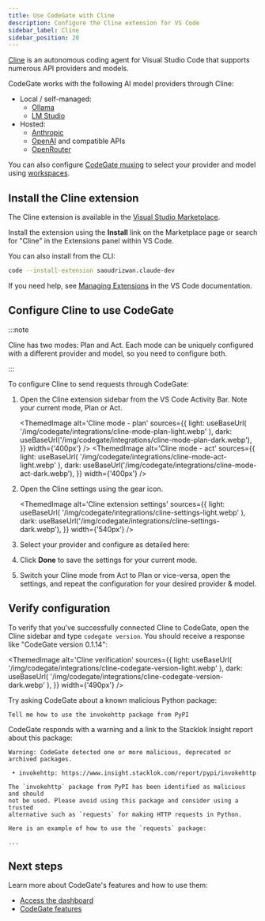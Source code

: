 ```yaml
---
title: Use CodeGate with Cline
description: Configure the Cline extension for VS Code
sidebar_label: Cline
sidebar_position: 20
---
```



[Cline](https://cline.bot/) is an autonomous coding agent for Visual Studio Code
that supports numerous API providers and models.

CodeGate works with the following AI model providers through Cline:

- Local / self-managed:
  - [Ollama](https://ollama.com/)
  - [LM Studio](https://lmstudio.ai/)
- Hosted:
  - [Anthropic](https://www.anthropic.com/api)
  - [OpenAI](https://openai.com/api/) and compatible APIs
  - [OpenRouter](https://openrouter.ai/)

You can also configure [CodeGate muxing](../features/muxing.mdx) to select your
provider and model using [workspaces](../features/workspaces.mdx).

## Install the Cline extension

The Cline extension is available in the
[Visual Studio Marketplace](https://marketplace.visualstudio.com/items?itemName=saoudrizwan.claude-dev).

Install the extension using the **Install** link on the Marketplace page or
search for "Cline" in the Extensions panel within VS Code.

You can also install from the CLI:

```bash
code --install-extension saoudrizwan.claude-dev
```

If you need help, see
[Managing Extensions](https://code.visualstudio.com/docs/editor/extension-marketplace)
in the VS Code documentation.

## Configure Cline to use CodeGate


:::note

Cline has two modes: Plan and Act. Each mode can be uniquely configured with a
different provider and model, so you need to configure both.

:::

To configure Cline to send requests through CodeGate:

1. Open the Cline extension sidebar from the VS Code Activity Bar. Note your
   current mode, Plan or Act.

   <ThemedImage
     alt='Cline mode - plan'
     sources={{
       light: useBaseUrl(
         '/img/codegate/integrations/cline-mode-plan-light.webp'
       ),
       dark: useBaseUrl('/img/codegate/integrations/cline-mode-plan-dark.webp'),
     }}
     width={'400px'}
   />
   <ThemedImage
     alt='Cline mode - act'
     sources={{
       light: useBaseUrl(
         '/img/codegate/integrations/cline-mode-act-light.webp'
       ),
       dark: useBaseUrl('/img/codegate/integrations/cline-mode-act-dark.webp'),
     }}
     width={'400px'}
   />

1. Open the Cline settings using the gear icon.

   <ThemedImage
     alt='Cline extension settings'
     sources={{
       light: useBaseUrl(
         '/img/codegate/integrations/cline-settings-light.webp'
       ),
       dark: useBaseUrl('/img/codegate/integrations/cline-settings-dark.webp'),
     }}
     width={'540px'}
   />

1. Select your provider and configure as detailed here:

   <ClineProviders />

1. Click **Done** to save the settings for your current mode.

1. Switch your Cline mode from Act to Plan or vice-versa, open the settings, and
   repeat the configuration for your desired provider & model.

## Verify configuration

To verify that you've successfully connected Cline to CodeGate, open the Cline
sidebar and type `codegate version`. You should receive a response like
"CodeGate version 0.1.14":

<ThemedImage
  alt='Cline verification'
  sources={{
    light: useBaseUrl(
      '/img/codegate/integrations/cline-codegate-version-light.webp'
    ),
    dark: useBaseUrl(
      '/img/codegate/integrations/cline-codegate-version-dark.webp'
    ),
  }}
  width={'490px'}
/>

Try asking CodeGate about a known malicious Python package:

```plain title="Cline chat"
Tell me how to use the invokehttp package from PyPI
```

CodeGate responds with a warning and a link to the Stacklok Insight report about
this package:

```plain title="Cline chat"
Warning: CodeGate detected one or more malicious, deprecated or archived packages.

 • invokehttp: https://www.insight.stacklok.com/report/pypi/invokehttp

The `invokehttp` package from PyPI has been identified as malicious and should
not be used. Please avoid using this package and consider using a trusted
alternative such as `requests` for making HTTP requests in Python.

Here is an example of how to use the `requests` package:

...
```

## Next steps

Learn more about CodeGate's features and how to use them:

- [Access the dashboard](../how-to/dashboard.md)
- [CodeGate features](../features/index.mdx)
